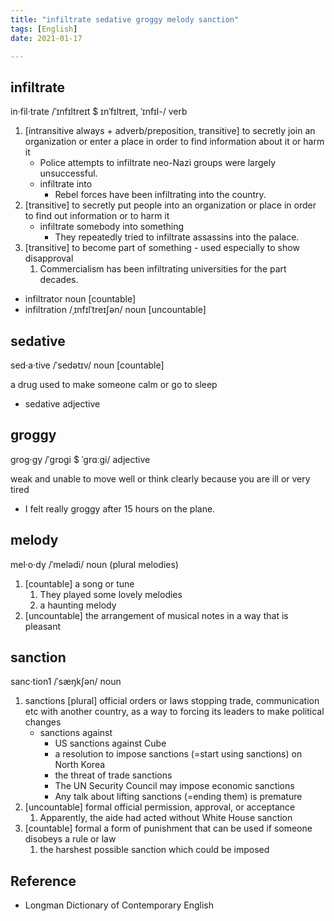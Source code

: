 ```yaml
---
title: "infiltrate sedative groggy melody sanction"
tags: [English]
date: 2021-01-17

---
```


## infiltrate

in·fil·trate /ˈɪnfɪltreɪt $ ɪnˈfɪltreɪt, ˈɪnfɪl-/ verb

1. [intransitive always + adverb/preposition, transitive] to secretly join an organization
   or enter a place in order to find information about it or harm it
   - Police attempts to infiltrate neo-Nazi groups were largely unsuccessful.
   - infiltrate into
     - Rebel forces have been infiltrating into the country.
2. [transitive] to secretly put people into an organization or place in order to find out
   information or to harm it
   - infiltrate somebody into something
     - They repeatedly tried to infiltrate assassins into the palace.
3. [transitive] to become part of something - used especially to show disapproval
   1. Commercialism has been infiltrating universities for the part decades.

- infiltrator noun [countable]
- infiltration /ˌɪnfɪlˈtreɪʃən/ noun [uncountable]

## sedative

sed·a·tive /ˈsedətɪv/ noun [countable]

a drug used to make someone calm or go to sleep

- sedative adjective

## groggy

grog·gy /ˈɡrɒɡi $ ˈɡrɑːɡi/ adjective

weak and unable to move well or think clearly because you are ill or very tired

- I felt really groggy after 15 hours on the plane.

## melody

mel·o·dy /ˈmelədi/ noun (plural melodies)

1. [countable] a song or tune
   1. They played some lovely melodies
   2. a haunting melody
2. [uncountable] the arrangement of musical notes in a way that is pleasant

## sanction

sanc·tion1 /ˈsæŋkʃən/ noun

1. sanctions [plural] official orders or laws stopping trade, communication etc with
   another country, as a way to forcing its leaders to make political changes
   - sanctions against
     - US sanctions against Cube
     - a resolution to impose sanctions (=start using sanctions) on North Korea
     - the threat of trade sanctions
     - The UN Security Council may impose economic sanctions
     - Any talk about lifting sanctions (=ending them) is premature
2. [uncountable] formal official permission, approval, or acceptance
   1. Apparently, the aide had acted without White House sanction
3. [countable] formal a form of punishment that can be used if someone disobeys a rule or law
   1. the harshest possible sanction which could be imposed

## Reference

- Longman Dictionary of Contemporary English
